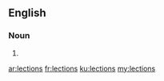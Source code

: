 ==English==

===Noun===
{{head|en}}

# {{plural of|lection}}

[[ar:lections]]
[[fr:lections]]
[[ku:lections]]
[[my:lections]]
